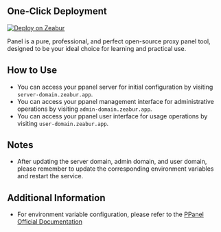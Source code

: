 ## One-Click Deployment

[![Deploy on Zeabur](https://zeabur.com/button.svg)](https://zeabur.com/templates/IBPWWW)

Panel is a pure, professional, and perfect open-source proxy panel tool, designed to be your ideal choice for learning and practical use.

## How to Use

- You can access your ppanel server for initial configuration by visiting `server-domain.zeabur.app`.
- You can access your ppanel management interface for administrative operations by visiting `admin-domain.zeabur.app`.
- You can access your ppanel user interface for usage operations by visiting `user-domain.zeabur.app`.

## Notes

- After updating the server domain, admin domain, and user domain, please remember to update the corresponding environment variables and restart the service.

## Additional Information

- For environment variable configuration, please refer to the [PPanel Official Documentation](https://ppanel.dev/)



<Giscus />
